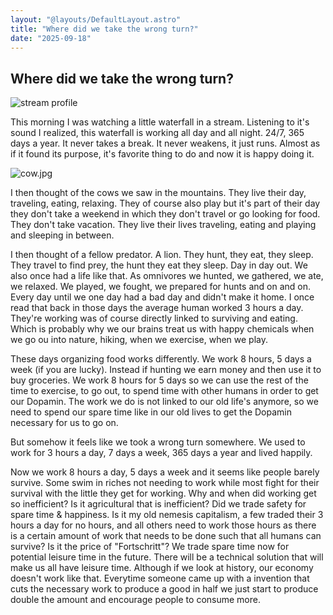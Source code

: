 ```yaml
---
layout: "@layouts/DefaultLayout.astro"
title: "Where did we take the wrong turn?"
date: "2025-09-18"
---
```


## Where did we take the wrong turn?
![stream profile](../../assets/where-did-we/stream_profile.jpg)

This morning I was watching a little waterfall in a stream. Listening to it's sound I realized, this waterfall is working all day and all night. 24/7, 365 days a year. It never takes a break. It never weakens, it just runs. Almost as if it found its purpose, it's favorite thing to do and now it is happy doing it.

![cow.jpg](../../assets/where-did-we/cow.jpg)

I then thought of the cows we saw in the mountains. They live their day, traveling, eating, relaxing. They of course also play but it's part of their day they don't take a weekend in which they don't travel or go looking for food. They don't take vacation. They live their lives traveling, eating and playing and sleeping in between.

I then thought of a fellow predator. A lion. They hunt, they eat, they sleep. They travel to find prey, the hunt they eat they sleep. Day in day out. We also once had a life like that. As omnivores we hunted, we gathered, we ate, we relaxed. We played, we fought, we prepared for hunts and on and on. Every day until we one day had a bad day and didn't make it home. I once read that back in those days the average human worked 3 hours a day. They're working was of course directly linked to surviving and eating. Which is probably why we our brains treat us with happy chemicals when we go ou into nature, hiking, when we exercise, when we play.

These days organizing food works differently. We work 8 hours, 5 days a week (if you are lucky). Instead if hunting we earn money and then use it to buy groceries. We work 8 hours for 5 days so we can use the rest of the time to exercise, to go out, to spend time with other humans in order to get our Dopamin. The work we do is not linked to our old life's anymore, so we need to spend our spare time like in our old lives to get the Dopamin necessary for us to go on.

But somehow it feels like we took a wrong turn somewhere. We used to work for 3 hours a day, 7 days a week, 365 days a year and lived happily.

Now we work 8 hours a day, 5 days a week and it seems like people barely survive. Some swim in riches not needing to work while most fight for their survival with the little they get for working. Why and when did working get so inefficient? Is it agricultural that is inefficient? Did we trade safety for spare time & happiness. Is it my old nemesis capitalism, a few traded their 3 hours a day for no hours, and all others need to work those hours as there is a certain amount of work that needs to be done such that all humans can survive? Is it the price of "Fortschritt"? We trade spare time now for potential leisure time in the future. There will be a technical solution that will make us all have leisure time. Although if we look at history, our economy doesn't work like that. Everytime someone came up with a invention that cuts the necessary work to produce a good in half we just start to produce double the amount and encourage people to consume more.